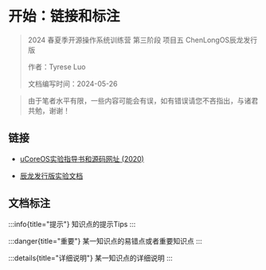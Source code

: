 # 开始：链接和标注

> 2024 春夏季开源操作系统训练营 第三阶段 项目五 ChenLongOS辰龙发行版
>
> 作者：Tyrese Luo
>
> 文档编写时间：2024-05-26
>

> 由于笔者水平有限，一些内容可能会有误，如有错误请您不吝指出，与诸君共勉，谢谢！

## 链接

- [uCoreOS实验指导书和源码网址 (2020)](https://chyyuu.gitbooks.io/ucore_os_docs/content/)

- [辰龙发行版实验文档](https://chenlongos.com/x86-with-arceos-doc/)

## 文档标注

:::info{title="提示"}
知识点的提示Tips
:::

:::danger{title="重要"}
某一知识点的易错点或者重要知识点
:::

:::details{title="详细说明"}
某一知识点的详细说明
:::
